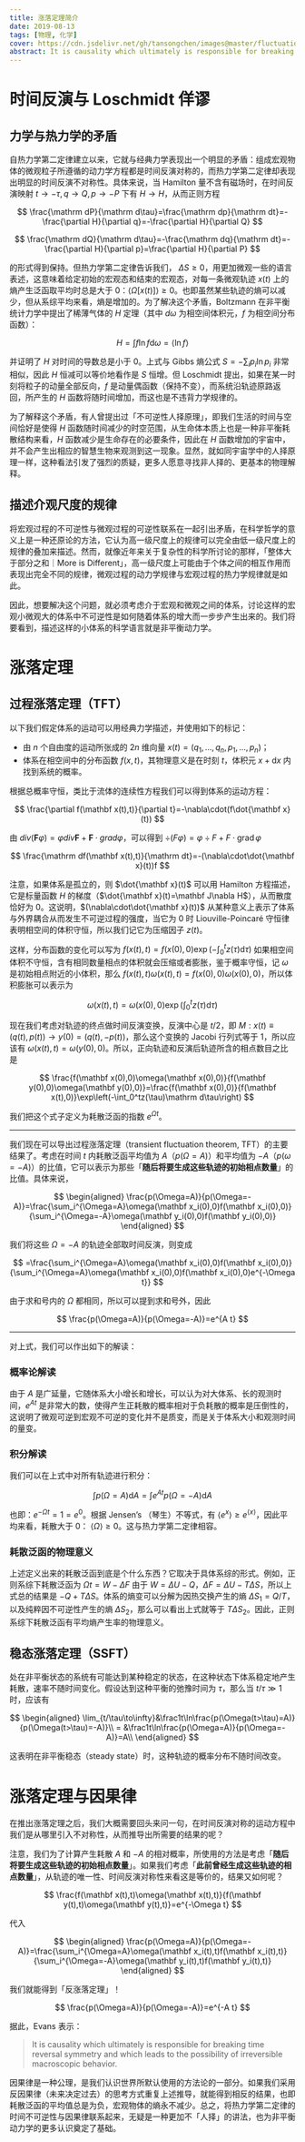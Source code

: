 ```yaml
---
title: 涨落定理简介
date: 2019-08-13
tags: [物理, 化学]
cover: https://cdn.jsdelivr.net/gh/tansongchen/images@master/fluctuation-theorems.webp
abstract: It is causality which ultimately is responsible for breaking time reversal symmetry and which leads to the possibility of irreversible macroscopic behavior.
---
```


# 时间反演与 Loschmidt 佯谬

## 力学与热力学的矛盾

自热力学第二定律建立以来，它就与经典力学表现出一个明显的矛盾：组成宏观物体的微观粒子所遵循的动力学方程都是时间反演对称的，而热力学第二定律却表现出明显的时间反演不对称性。具体来说，当 Hamilton 量不含有磁场时，在时间反演映射 $t\to -\tau,q\to Q,p\to -P$ 下有 $H\to H$，从而正则方程

$$
\frac{\mathrm dP}{\mathrm d\tau}=\frac{\mathrm dp}{\mathrm dt}=-\frac{\partial H}{\partial q}=-\frac{\partial H}{\partial Q}
$$

$$
\frac{\mathrm dQ}{\mathrm d\tau}=-\frac{\mathrm dq}{\mathrm dt}=-\frac{\partial H}{\partial p}=\frac{\partial H}{\partial P}
$$

的形式得到保持。但热力学第二定律告诉我们， $\Delta S\ge 0$，用更加微观一些的语言表述，这意味着给定初始的宏观态和结束的宏观态，对每一条微观轨迹 $x(t)$ 上的熵产生泛函取平均时总是大于 0：$\langle\Omega[x(t)]\rangle\ge0$。也即虽然某些轨迹的熵可以减少，但从系综平均来看，熵是增加的。为了解决这个矛盾，Boltzmann 在非平衡统计力学中提出了稀薄气体的 $H$ 定理（其中 $d\omega$ 为相空间体积元，$f$ 为相空间分布函数）：

$$
H = \int f\ln f\mathrm d\omega = \langle\ln f\rangle
$$

并证明了 $H$ 对时间的导数总是小于 0。上式与 Gibbs 熵公式 $S=-\sum_ip_i\ln p_i$ 非常相似，因此 $H$ 恒减可以等价地看作是 $S$ 恒增。但 Loschmidt 提出，如果在某一时刻将粒子的动量全部反向，$f$ 是动量偶函数（保持不变），而系统沿轨迹原路返回，所产生的 $H$ 函数将随时间增加，而这也是不违背力学规律的。

为了解释这个矛盾，有人曾提出过「不可逆性人择原理」，即我们生活的时间与空间恰好是使得 $H$ 函数随时间减少的时空范围，从生命体本质上也是一种非平衡耗散结构来看，$H$ 函数减少是生命存在的必要条件，因此在 $H$ 函数增加的宇宙中，并不会产生出相应的智慧生物来观测到这一现象。显然，就如同宇宙学中的人择原理一样，这种看法引发了强烈的质疑，更多人愿意寻找非人择的、更基本的物理解释。

## 描述介观尺度的规律

将宏观过程的不可逆性与微观过程的可逆性联系在一起引出矛盾，在科学哲学的意义上是一种还原论的方法，它认为高一级尺度上的规律可以完全由低一级尺度上的规律的叠加来描述。然而，就像近年来关于复杂性的科学所讨论的那样，「整体大于部分之和｜More is Different」，高一级尺度上可能由于个体之间的相互作用而表现出完全不同的规律，微观过程的动力学规律与宏观过程的热力学规律就是如此。

因此，想要解决这个问题，就必须考虑介于宏观和微观之间的体系，讨论这样的宏观小微观大的体系中不可逆性是如何随着体系的增大而一步步产生出来的。我们将要看到，描述这样的小体系的科学语言就是非平衡动力学。

# 涨落定理

## 过程涨落定理（TFT）

以下我们假定体系的运动可以用经典力学描述，并使用如下的标记：

- 由 $n$ 个自由度的运动所张成的 $2n$ 维向量 $x(t) = (q_1, ..., q_n, p_1, ..., p_n)$；
- 体系在相空间中的分布函数 $f(x,t)$，其物理意义是在时刻 $t$，体积元 $x+\mathrm dx$ 内找到系统的概率。

根据总概率守恒，类比于流体的连续性方程我们可以得到体系的运动方程：

$$
\frac{\partial f(\mathbf x(t),t)}{\partial t}=-\nabla\cdot(f\dot{\mathbf x}(t))
$$

由 *div*(**F***φ*) = *φdiv***F** + **F** ⋅ *gradφ*，可以得到 $\div(F\varphi)=\varphi\div F+F\cdot\operatorname{grad}\varphi$

$$
\frac{\mathrm df(\mathbf x(t),t)}{\mathrm dt}=-(\nabla\cdot\dot{\mathbf x}(t))f
$$

注意，如果体系是孤立的，则 $\dot{\mathbf x}(t)$ 可以用 Hamilton 方程描述，它是标量函数 $H$ 的梯度（$\dot{\mathbf x}(t)=\mathbf J\nabla H$），从而散度恰好为 0。这说明，$(\nabla\cdot\dot{\mathbf x}(t))$ 从某种意义上表示了体系与外界耦合从而发生不可逆过程的强度，当它为 0 时 Liouville-Poincaré 守恒律表明相空间的体积守恒，所以我们记它为压缩因子 $z(t)$。

这样，分布函数的变化可以写为 $f(x(t),t)=f(x(0),0)\exp\left(−\int_0^t z(\tau)\mathrm d\tau\right)$ 如果相空间体积不守恒，含有相同数量相点的体积就会压缩或者膨胀，鉴于概率守恒，记 $\omega$ 是初始相点附近的小体积，那么 $f(x(t),t)\omega(x(t),t)=f(x(0),0)\omega(x(0),0)$，所以体积膨胀可以表示为

$$
\omega(x(t),t)=\omega(x(0),0)\exp\left(\int_0^tz(\tau)\mathrm d\tau\right)
$$

现在我们考虑对轨迹的终点做时间反演变换，反演中心是 $t/2$，即 $M: x(t)\equiv (q(t),p(t))\to y(0) = (q(t),-p(t))$，那么这个变换的 Jacobi 行列式等于 1，所以应该有 $\omega(x(t),t)=\omega(y(0),0)$。所以，正向轨迹和反演后轨迹所含的相点数目之比是

$$
\frac{f(\mathbf x(0),0)\omega(\mathbf x(0),0)}{f(\mathbf y(0),0)\omega(\mathbf y(0),0)}=\frac{f(\mathbf x(0),0)}{f(\mathbf x(t),0)}\exp\left(-\int_0^tz(\tau)\mathrm d\tau\right)
$$

我们把这个式子定义为耗散泛函的指数 $e^{\Omega t}$。

---

我们现在可以导出过程涨落定理（transient fluctuation theorem, TFT）的主要结果了。考虑在时间 $t$ 内耗散泛函平均值为 $A$（$p(\Omega = A)$）和平均值为 $−A$（$p(\omega = −A)$）的比值，它可以表示为那些「**随后将要生成这些轨迹的初始相点数量**」的比值。具体来说，

$$
\begin{aligned}
\frac{p(\Omega=A)}{p(\Omega=-A)}=\frac{\sum_i^{\Omega=A}\omega(\mathbf x_i(0),0)f(\mathbf x_i(0),0)}{\sum_i^{\Omega=-A}\omega(\mathbf y_i(0),0)f(\mathbf y_i(0),0)}
\end{aligned}
$$

我们将这些 $\Omega=-A$ 的轨迹全部取时间反演，则变成

$$
=\frac{\sum_i^{\Omega=A}\omega(\mathbf x_i(0),0)f(\mathbf x_i(0),0)}{\sum_i^{\Omega=A}\omega(\mathbf x_i(0),0)f(\mathbf x_i(0),0)e^{-\Omega t}}
$$

由于求和号内的 $\Omega$ 都相同，所以可以提到求和号外，因此

$$
\frac{p(\Omega=A)}{p(\Omega=-A)}=e^{A t}
$$

---

对上式，我们可以作出如下的解读：

### 概率论解读

由于 $A$ 是广延量，它随体系大小增长和增长，可以认为对大体系、长的观测时间，$e^{At}$ 是非常大的数，使得产生正耗散的概率相对于负耗散的概率是压倒性的，这说明了微观可逆到宏观不可逆的变化并不是质变，而是关于体系大小和观测时间的量变。

### 积分解读

我们可以在上式中对所有轨迹进行积分：

$$
\int p(\Omega=A)\mathrm dA = \int e^{At}p(\Omega =  −A)\mathrm dA
$$

也即：$e^{-\Omega t} = 1 = e^0$。根据 Jensen’s （琴生）不等式，有 $\langle e^{x}\rangle\ge e^{\langle x\rangle}$，因此平均来看，耗散大于 0： $\langle\Omega\rangle \ge0$。这与热力学第二定律相容。

### 耗散泛函的物理意义

上述定义出来的耗散泛函到底是个什么东西？它取决于具体系综的形式。例如，正则系综下耗散泛函为 $\Omega t = W −\Delta F$ 由于 $W=\Delta U-Q$，$\Delta F=\Delta U-T\Delta S$，所以上式总的结果是 $-Q+T\Delta S$。体系的熵变可以分解为因热交换产生的熵 $\Delta S_1 = Q/T$，以及纯粹因不可逆性产生的熵 $\Delta S_2$，那么可以看出上式就等于 $T\Delta S_2$。因此，正则系综下耗散泛函有平均熵产生率的物理意义。

## 稳态涨落定理（SSFT）

处在非平衡状态的系统有可能达到某种稳定的状态，在这种状态下体系稳定地产生耗散，速率不随时间变化。假设达到这种平衡的弛豫时间为 *τ*，那么当 *t*/*τ* ≫ 1 时，应该有

$$
\begin{aligned}
\lim_{t/\tau\to\infty}&\frac1t\ln\frac{p(\Omega(t>\tau)=A)}{p(\Omega(t>\tau)=-A)}\\
= &\frac1t\ln\frac{p(\Omega=A)}{p(\Omega=-A)}=A\\
\end{aligned}
$$

这表明在非平衡稳态（steady state）时，这种轨迹的概率分布不随时间改变。

# 涨落定理与因果律

在推出涨落定理之后，我们大概需要回头来问一句，在时间反演对称的运动方程中我们是从哪里引入不对称性，从而推导出所需要的结果的呢？

注意，我们为了计算产生耗散 $A$ 和 $-A$ 的相对概率，所使用的方法是考虑「**随后将要生成这些轨迹的初始相点数量**」。如果我们考虑「**此前曾经生成这些轨迹的相点数量**」，从轨迹的唯一性、时间反演对称性来看这是等价的，结果又如何呢？

$$
\frac{f(\mathbf x(t),t)\omega(\mathbf x(t),t)}{f(\mathbf y(t),t)\omega(\mathbf y(t),t)}=e^{-\Omega t}
$$

代入

$$
\begin{aligned}
\frac{p(\Omega=A)}{p(\Omega=-A)}=\frac{\sum_i^{\Omega=A}\omega(\mathbf x_i(t),t)f(\mathbf x_i(t),t)}{\sum_i^{\Omega=-A}\omega(\mathbf y_i(t),t)f(\mathbf y_i(t),t)}
\end{aligned}
$$

我们就能得到「反涨落定理」！

$$
\frac{p(\Omega=A)}{p(\Omega=-A)}=e^{-A t}
$$

据此，Evans 表示：

> It is causality which ultimately is responsible for breaking time reversal symmetry and which leads to the possibility of irreversible macroscopic behavior.
>

因果律是一种公理，是我们认识世界所默认使用的方法论的一部分。如果我们采用反因果律（未来决定过去）的思考方式重复上述推导，就能得到相反的结果，也即耗散泛函的平均值总是为负，宏观物体的熵永不减少。总之，将热力学第二定律的时间不可逆性与因果律联系起来，无疑是一种更加不「人择」的讲法，也为非平衡动力学的更多认识奠定了基础。
